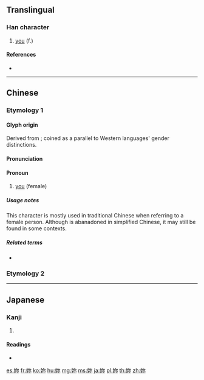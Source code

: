 {{also|你|您}}
==Translingual==

===Han character===
{{Han char|rn=38|rad=女|as=05|sn=8|four=47492|canj=VNF|ids=⿰女尔}}

# [[you]] (f.)

====References====
* {{Han ref|kx=0257.200|dkj=06130|dj=0522.160|hdz=21039.090|uh=59B3|ud=22963|bh=A970|bd=43376}}

----

==Chinese==

===Etymology 1===
{{zh-forms|s=你}}

====Glyph origin====
Derived from {{zh-l|你}}; coined as a parallel to Western languages' gender distinctions. {{rfv-etymology|zh}}

====Pronunciation====
{{zh-pron
|m=nǐ
|c=nei5
|ma=
|cat=pron
}}
<!-- OC: 嬭, not 妳/你 -->

====Pronoun====
{{zh-pronoun}}

# [[you]] (female)
#: {{zh-x|^如果 妳[你]{nǐ} 是 我 的 傳說|"If '''You''' Are My Legend" (''a 1990 song by {{w|Andy Lau}}'')}}

=====Usage notes=====
This character is mostly used in traditional Chinese when referring to a female person. Although {{lang|zh|妳}} is abanadoned in simplified Chinese, it may still be found in some contexts.

=====Related terms=====
* {{zh-l|她}}

===Etymology 2===
{{zh-see|嬭|v}}

----

==Japanese==

===Kanji===
{{ja-kanji|grade=|rs=女05}}

# {{defn|lang=ja|sort=女05}}

====Readings====
* {{ja-readings|on=[[だい]] (dai), [[ない]] (nai), [[でい]] (dei), [[じ]] (ji)|kun=[[はは]] (haha)}}

[[es:妳]]
[[fr:妳]]
[[ko:妳]]
[[hu:妳]]
[[mg:妳]]
[[ms:妳]]
[[ja:妳]]
[[pl:妳]]
[[th:妳]]
[[zh:妳]]